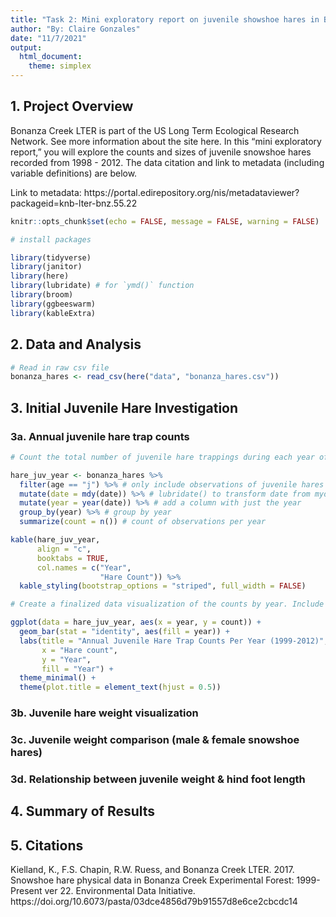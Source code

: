```yaml
---
title: "Task 2: Mini exploratory report on juvenile showshoe hares in Bonanza Creek Experimental Forest"
author: "By: Claire Gonzales"
date: "11/7/2021"
output: 
  html_document: 
    theme: simplex
---
```

## 1. Project Overview

Bonanza Creek LTER is part of the US Long Term Ecological Research Network. See more information about the site here. In this “mini exploratory report,” you will explore the counts and sizes of juvenile snowshoe hares recorded from 1998 - 2012. The data citation and link to metadata (including variable definitions) are below.

Link to metadata: https://portal.edirepository.org/nis/metadataviewer?packageid=knb-lter-bnz.55.22


```r
knitr::opts_chunk$set(echo = FALSE, message = FALSE, warning = FALSE)

# install packages

library(tidyverse)
library(janitor)
library(here)
library(lubridate) # for `ymd()` function
library(broom)
library(ggbeeswarm)
library(kableExtra)
```

## 2. Data and Analysis


```r
# Read in raw csv file
bonanza_hares <- read_csv(here("data", "bonanza_hares.csv"))
```

## 3. Initial Juvenile Hare Investigation

### 3a. Annual juvenile hare trap counts
```r
# Count the total number of juvenile hare trappings during each year of the study

hare_juv_year <- bonanza_hares %>% 
  filter(age == "j") %>% # only include observations of juvenile hares
  mutate(date = mdy(date)) %>% # lubridate() to transform date from myd forat to YYYY-MM-DD format
  mutate(year = year(date)) %>% # add a column with just the year
  group_by(year) %>% # group by year
  summarize(count = n()) # count of observations per year

kable(hare_juv_year,
      align = "c",
      booktabs = TRUE,
      col.names = c("Year",
                    "Hare Count")) %>% 
  kable_styling(bootstrap_options = "striped", full_width = FALSE)
```

```r
# Create a finalized data visualization of the counts by year. Include a figure caption below the figure in your report.

ggplot(data = hare_juv_year, aes(x = year, y = count)) +
  geom_bar(stat = "identity", aes(fill = year)) +
  labs(title = "Annual Juvenile Hare Trap Counts Per Year (1999-2012)",
       x = "Hare count",
       y = "Year",
       fill = "Year") +
  theme_minimal() +
  theme(plot.title = element_text(hjust = 0.5))

```

### 3b. Juvenile hare weight visualization



### 3c. Juvenile weight comparison (male & female snowshoe hares)



### 3d. Relationship between juvenile weight & hind foot length

## 4. Summary of Results


## 5. Citations

Kielland, K., F.S. Chapin, R.W. Ruess, and Bonanza Creek LTER. 2017. Snowshoe hare physical data in Bonanza Creek Experimental Forest: 1999-Present ver 22. Environmental Data Initiative. https://doi.org/10.6073/pasta/03dce4856d79b91557d8e6ce2cbcdc14
